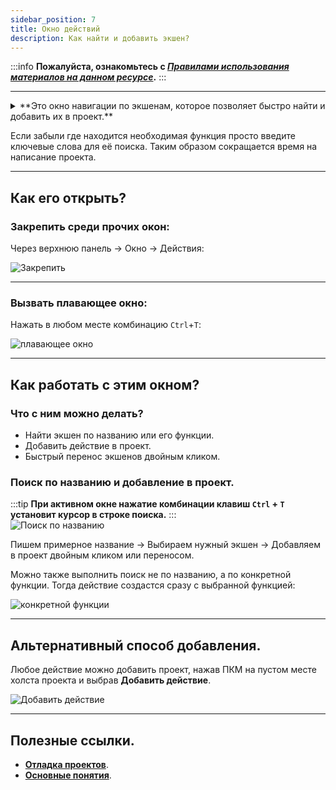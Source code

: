 ```yaml
---
sidebar_position: 7
title: Окно действий
description: Как найти и добавить экшен?
---  
```

:::info **Пожалуйста, ознакомьтесь с [*Правилами использования материалов на данном ресурсе*](../../Disclaimer).**
:::
_______________________________________________

<details>
<summary>**Это окно навигации по экшенам, которое позволяет быстро найти и добавить их в проект.**</summary>
<!--All you need is a blank line-->

    ![Окно действий](./assets/Work_with_Action/Work_with_Action_pic1.png) 
</details>  

Если забыли где находится необходимая функция просто введите ключевые слова для её поиска. Таким образом сокращается время на написание проекта.
_______________________________________________ 
## Как его открыть?  
### Закрепить среди прочих окон:  
Через верхнюю панель → Окно → Действия:  

![Закрепить](./assets/Work_with_Action/Work_with_Action_pic2.png)  
_______________________________________________ 
### Вызвать плавающее окно:  
Нажать в любом месте комбинацию `Ctrl`+`T`:  

![плавающее окно](./assets/Work_with_Action/Work_with_Action_pic3.png)   
_______________________________________________  
## Как работать с этим окном?  
### Что с ним можно делать?    
- Найти экшен по названию или его функции.  
- Добавить действие в проект.  
- Быстрый перенос экшенов двойным кликом. 
### Поиск по названию и добавление в проект.  
:::tip **При активном окне нажатие комбинации клавиш `Ctrl` + `T` установит курсор в строке поиска.** 
:::  
![Поиск по названию](./assets/Work_with_Action/Work_with_Action_pic4.png)  

Пишем примерное название → Выбираем нужный экшен → Добавляем в проект двойным кликом или переносом.  

Можно также выполнить поиск не по названию, а по конкретной функции. Тогда действие создастся сразу с выбранной функцией:

![конкретной функции](./assets/Work_with_Action/Work_with_Action_pic5.png)   
_______________________________________________ 
## Альтернативный способ добавления.  
Любое действие можно добавить проект, нажав ПКМ на пустом месте холста проекта и выбрав **Добавить действие**.  

![Добавить действие](./assets/Work_with_Action/Work_with_Action_pic6.png)  
_______________________________________________
## Полезные ссылки.  
- [**Отладка проектов**](../Debugging). 
- [**Основные понятия**](../../ZennoDroid/BasicTerms).
